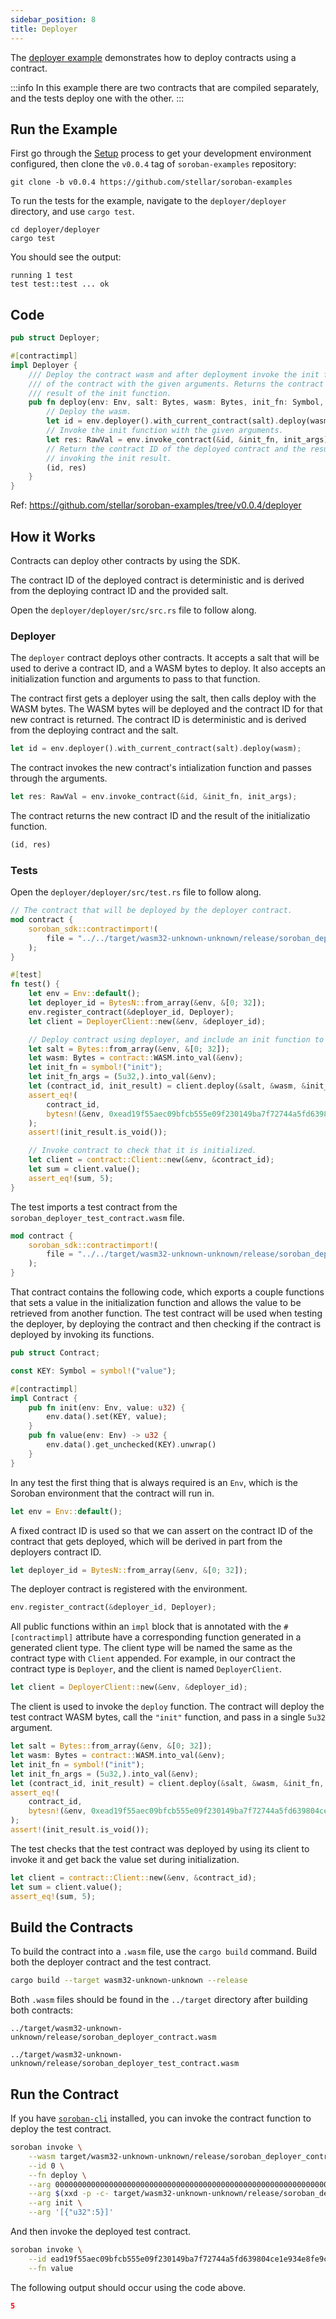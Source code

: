 ```yaml
---
sidebar_position: 8
title: Deployer
---
```


The [deployer example] demonstrates how to deploy contracts using a contract.

:::info
In this example there are two contracts that are compiled separately, and the
tests deploy one with the other.
:::

[deployer example]: https://github.com/stellar/soroban-examples/tree/v0.0.4/deployer

## Run the Example

First go through the [Setup] process to get your development environment
configured, then clone the `v0.0.4` tag of `soroban-examples` repository:

[Setup]: ../getting-started/setup.mdx

```
git clone -b v0.0.4 https://github.com/stellar/soroban-examples
```

To run the tests for the example, navigate to the `deployer/deployer`
directory, and use `cargo test`.

```
cd deployer/deployer
cargo test
```

You should see the output:

```
running 1 test
test test::test ... ok
```

## Code

```rust title="deployer/deployer/src/lib.rs"
pub struct Deployer;

#[contractimpl]
impl Deployer {
    /// Deploy the contract wasm and after deployment invoke the init function
    /// of the contract with the given arguments. Returns the contract ID and
    /// result of the init function.
    pub fn deploy(env: Env, salt: Bytes, wasm: Bytes, init_fn: Symbol, init_args: Vec<RawVal>) -> (BytesN<32>, RawVal) {
        // Deploy the wasm.
        let id = env.deployer().with_current_contract(salt).deploy(wasm);
        // Invoke the init function with the given arguments.
        let res: RawVal = env.invoke_contract(&id, &init_fn, init_args);
        // Return the contract ID of the deployed contract and the result of
        // invoking the init result.
        (id, res)
    }
}
```

Ref: https://github.com/stellar/soroban-examples/tree/v0.0.4/deployer

## How it Works

Contracts can deploy other contracts by using the SDK.

The contract ID of the deployed contract is deterministic and is derived from
the deploying contract ID and the provided salt.

Open the `deployer/deployer/src/src.rs` file to follow along.

### Deployer

The `deployer` contract deploys other contracts. It accepts a salt that will be
used to derive a contract ID, and a WASM bytes to deploy. It also accepts an
initialization function and arguments to pass to that function.

The contract first gets a deployer using the salt, then calls deploy with the
WASM bytes. The WASM bytes will be deployed and the contract ID for that new
contract is returned. The contract ID is deterministic and is derived from the
deploying contract and the salt.

```rust
let id = env.deployer().with_current_contract(salt).deploy(wasm);
```

The contract invokes the new contract's intialization function and passes
through the arguments.

```rust
let res: RawVal = env.invoke_contract(&id, &init_fn, init_args);
```

The contract returns the new contract ID and the result of the initializatio function.
```rust
(id, res)
```

### Tests

Open the `deployer/deployer/src/test.rs` file to follow along.

```rust title="deployer/deployer/src/test.rs"
// The contract that will be deployed by the deployer contract.
mod contract {
    soroban_sdk::contractimport!(
        file = "../../target/wasm32-unknown-unknown/release/soroban_deployer_test_contract.wasm"
    );
}

#[test]
fn test() {
    let env = Env::default();
    let deployer_id = BytesN::from_array(&env, &[0; 32]);
    env.register_contract(&deployer_id, Deployer);
    let client = DeployerClient::new(&env, &deployer_id);

    // Deploy contract using deployer, and include an init function to call.
    let salt = Bytes::from_array(&env, &[0; 32]);
    let wasm: Bytes = contract::WASM.into_val(&env);
    let init_fn = symbol!("init");
    let init_fn_args = (5u32,).into_val(&env);
    let (contract_id, init_result) = client.deploy(&salt, &wasm, &init_fn, &init_fn_args);
    assert_eq!(
        contract_id,
        bytesn!(&env, 0xead19f55aec09bfcb555e09f230149ba7f72744a5fd639804ce1e934e8fe9c5d)
    );
    assert!(init_result.is_void());

    // Invoke contract to check that it is initialized.
    let client = contract::Client::new(&env, &contract_id);
    let sum = client.value();
    assert_eq!(sum, 5);
}
```

The test imports a test contract from the `soroban_deployer_test_contract.wasm`
file.

```rust
mod contract {
    soroban_sdk::contractimport!(
        file = "../../target/wasm32-unknown-unknown/release/soroban_deployer_test_contract.wasm"
    );
}
```

That contract contains the following code, which exports a couple
functions that sets a value in the initialization function and allows the value
to be retrieved from another function. The test contract will be used when
testing the deployer, by deploying the contract and then checking if the
contract is deployed by invoking its functions.

```rust title="deployer/contract/src/lib.rs"
pub struct Contract;

const KEY: Symbol = symbol!("value");

#[contractimpl]
impl Contract {
    pub fn init(env: Env, value: u32) {
        env.data().set(KEY, value);
    }
    pub fn value(env: Env) -> u32 {
        env.data().get_unchecked(KEY).unwrap()
    }
}
```

In any test the first thing that is always required is an `Env`, which is the
Soroban environment that the contract will run in.

```rust
let env = Env::default();
```

A fixed contract ID is used so that we can assert on the contract ID of the
contract that gets deployed, which will be derived in part from the deployers
contract ID.

```rust
let deployer_id = BytesN::from_array(&env, &[0; 32]);
```

The deployer contract is registered with the environment.

```rust
env.register_contract(&deployer_id, Deployer);
```

All public functions within an `impl` block that is annotated with the
`#[contractimpl]` attribute have a corresponding function generated in a
generated client type. The client type will be named the same as the contract
type with `Client` appended. For example, in our contract the contract type is
`Deployer`, and the client is named `DeployerClient`.

```rust
let client = DeployerClient::new(&env, &deployer_id);
```

The client is used to invoke the `deploy` function. The contract will deploy the
test contract WASM bytes, call the `"init"` function, and pass in a single
`5u32` argument.

```rust
let salt = Bytes::from_array(&env, &[0; 32]);
let wasm: Bytes = contract::WASM.into_val(&env);
let init_fn = symbol!("init");
let init_fn_args = (5u32,).into_val(&env);
let (contract_id, init_result) = client.deploy(&salt, &wasm, &init_fn, &init_fn_args);
assert_eq!(
    contract_id,
    bytesn!(&env, 0xead19f55aec09bfcb555e09f230149ba7f72744a5fd639804ce1e934e8fe9c5d)
);
assert!(init_result.is_void());
```

The test checks that the test contract was deployed by using its client to
invoke it and get back the value set during initialization.

```rust
let client = contract::Client::new(&env, &contract_id);
let sum = client.value();
assert_eq!(sum, 5);
```

## Build the Contracts

To build the contract into a `.wasm` file, use the `cargo build` command. Build
both the deployer contract and the test contract.

```sh
cargo build --target wasm32-unknown-unknown --release
```

Both `.wasm` files should be found in the `../target` directory after building
both contracts:

```
../target/wasm32-unknown-unknown/release/soroban_deployer_contract.wasm
```

```
../target/wasm32-unknown-unknown/release/soroban_deployer_test_contract.wasm
```

## Run the Contract

If you have [`soroban-cli`] installed, you can invoke the contract function to
deploy the test contract.

```sh
soroban invoke \
    --wasm target/wasm32-unknown-unknown/release/soroban_deployer_contract.wasm \
    --id 0 \
    --fn deploy \
    --arg 0000000000000000000000000000000000000000000000000000000000000000 \
    --arg $(xxd -p -c- target/wasm32-unknown-unknown/release/soroban_deployer_test_contract.wasm) \
    --arg init \
    --arg '[{"u32":5}]'
```

And then invoke the deployed test contract.

```sh
soroban invoke \
    --id ead19f55aec09bfcb555e09f230149ba7f72744a5fd639804ce1e934e8fe9c5d \
    --fn value
```

The following output should occur using the code above.

```json
5
```

[`soroban-cli`]: ../getting-started/setup#install-the-soroban-cli
